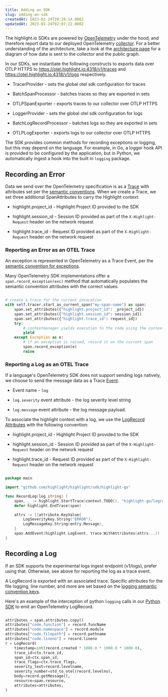 ```yaml
---
title: Adding an SDK
slug: adding-an-sdk
createdAt: 2023-01-24T20:28:14.000Z
updatedAt: 2023-01-24T02:07:22.000Z
---
```


The highlight.io SDKs are powered by [OpenTelemetry](https://opentelemetry.io/) under the hood, and therefore report data to our deployed OpenTelemetry [collector](https://otel.highlight.io). For a better understanding of the architecture, take a look at the [architecture page](architecture.md) for a diagram of how data is sent to the collector and the public graph.

In our SDKs, we instantiate the following constructs to exports data over OTLP HTTPS to https://otel.highlight.io:4318/v1/traces and https://otel.highlight.io:4318/v1/logs respectively.

-   TracerProvider - sets the global otel sdk configuration for traces
-   BatchSpanProcessor - batches traces so they are exported in sets
-   OTLPSpanExporter - exports traces to our collector over OTLP HTTPS

-   LoggerProvider - sets the global otel sdk configuration for logs
-   BatchLogRecordProcessor - batches logs so they are exported in sets
-   OTLPLogExporter - exports logs to our collector over OTLP HTTPS

The SDK provides common methods for recording exceptions or logging, but this may depend on the language. For example, in Go, a logger hook API is provided to be configured by the application, but in Python, we automatically ingest a hook into the built in `logging` package.

## Recording an Error

Data we send over the OpenTelemetry specification is as a [Trace](https://opentelemetry.io/docs/reference/specification/trace/) with attributes set per the [semantic conventions](https://opentelemetry.io/docs/reference/specification/trace/semantic_conventions/).
When we create a Trace, we set three additional SpanAttributes to carry the Highlight context:

-   highlight.project_id - Highlight Project ID provided to the SDK

-   highlight.session_id - Session ID provided as part of the `X-Highlight-Request` header on the network request

-   highlight.trace_id - Request ID provided as part of the `X-Highlight-Request` header on the network request

### Reporting an Error as an OTEL Trace

An exception is represented in OpenTelemetry as a Trace Event, per the [semantic convention for exceptions](https://opentelemetry.io/docs/reference/specification/trace/semantic_conventions/exceptions/).

Many OpenTelemetry SDK implementations offer a `span.record_exception(exc)` method that automatically populates the semantic convention attributes with the correct values.

```python

# create a trace for the current invocation
with self.tracer.start_as_current_span("my-span-name") as span:
    span.set_attributes({"highlight.project_id": _project_id})
    span.set_attributes({"highlight.session_id": session_id})
    span.set_attributes({"highlight.trace_id": request_id})
    try:
        # contextmanager yields execution to the code using the contextmanager
        yield
    except Exception as e:
        # if an exception is raised, record it on the current span
        span.record_exception(e)
        raise

```

### Reporting a Log as an OTEL Trace

If a language's OpenTelemetry SDK does not support sending logs natively, we choose to send the message data as a Trace [Event](https://opentelemetry.io/docs/concepts/signals/traces/#span-events).

-   Event name - `log`

-   `log.severity` event attribute - the log severity level string

-   `log.message` event attribute - the log message payload.

To associate the highlight context with a log, we use the [LogRecord](https://opentelemetry.io/docs/reference/specification/logs/data-model/#log-and-event-record-definition) [Attributes](https://opentelemetry.io/docs/reference/specification/logs/semantic_conventions/) with the following convention:

-   highlight.project_id - Highlight Project ID provided to the SDK

-   highlight.session_id - Session ID provided as part of the `X-Highlight-Request` header on the network request

-   highlight.trace_id - Request ID provided as part of the `X-Highlight-Request` header on the network request

```go

package main

import "github.com/highlight/highlight/sdk/highlight-go"

func RecordLog(log string) {
	span, _ := highlight.StartTrace(context.TODO(), "highlight-go/logrus")
	defer highlight.EndTrace(span)

	attrs := []attribute.KeyValue{
		LogSeverityKey.String("ERROR"),
		LogMessageKey.String(entry.Message),
	}
	span.AddEvent(highlight.LogEvent, trace.WithAttributes(attrs...))
}

```

## Recording a Log

If an SDK supports the experimental logs ingest endpoint (v1/logs), prefer using that. Otherwise, see above for reporting the log as a trace event.

A LogRecord is exported with an associated trace. Specific attributes for the file logging, line number, and more are set based on the [logging semantic convention keys](https://opentelemetry.io/docs/reference/specification/logs/semantic_conventions/).

Here's an example of the interception of python `logging` calls in our [Python SDK](https://github.com/highlight/highlight/blob/93bfea864440a1976ac945ba2b40a34cf3b53479/sdk/highlight-py/highlight_io/sdk.py#L139-L160) to emit an OpenTelemetry LogRecord.

```python

attributes = span.attributes.copy()
attributes["code.function"] = record.funcName
attributes["code.namespace"] = record.module
attributes["code.filepath"] = record.pathname
attributes["code.lineno"] = record.lineno
r = LogRecord(
    timestamp=int(record.created * 1000.0 * 1000.0 * 1000.0),
    trace_id=ctx.trace_id,
    span_id=ctx.span_id,
    trace_flags=ctx.trace_flags,
    severity_text=record.levelname,
    severity_number=std_to_otel(record.levelno),
    body=record.getMessage(),
    resource=span.resource,
    attributes=attributes,
)

```
